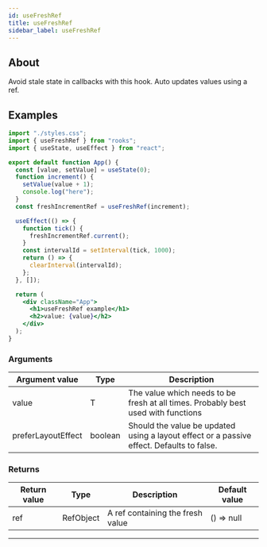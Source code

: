 ```yaml
---
id: useFreshRef
title: useFreshRef
sidebar_label: useFreshRef
---
```


## About

Avoid stale state in callbacks with this hook. Auto updates values using a ref.

[//]: # "Main"

## Examples

```jsx
import "./styles.css";
import { useFreshRef } from "rooks";
import { useState, useEffect } from "react";

export default function App() {
  const [value, setValue] = useState(0);
  function increment() {
    setValue(value + 1);
    console.log("here");
  }
  const freshIncrementRef = useFreshRef(increment);

  useEffect(() => {
    function tick() {
      freshIncrementRef.current();
    }
    const intervalId = setInterval(tick, 1000);
    return () => {
      clearInterval(intervalId);
    };
  }, []);

  return (
    <div className="App">
      <h1>useFreshRef example</h1>
      <h2>value: {value}</h2>
    </div>
  );
}
```

### Arguments

| Argument value     | Type    | Description                                                                               |
| ------------------ | ------- | ----------------------------------------------------------------------------------------- |
| value              | T       | The value which needs to be fresh at all times. Probably best used with functions         |
| preferLayoutEffect | boolean | Should the value be updated using a layout effect or a passive effect. Defaults to false. |

### Returns

| Return value | Type      | Description                      | Default value |
| ------------ | --------- | -------------------------------- | ------------- |
| ref          | RefObject | A ref containing the fresh value | () => null    |

---
